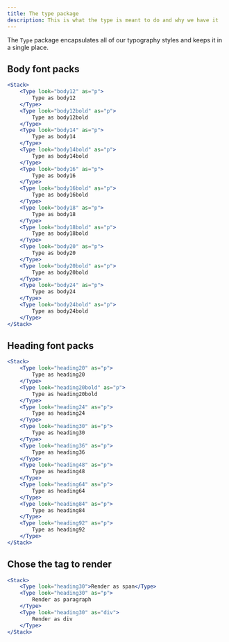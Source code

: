 ```yaml
---
title: The type package
description: This is what the type is meant to do and why we have it
---
```


The `Type` package encapsulates all of our typography styles and keeps it in a single place.

## Body font packs

```jsx live
<Stack>
	<Type look="body12" as="p">
		Type as body12
	</Type>
	<Type look="body12bold" as="p">
		Type as body12bold
	</Type>
	<Type look="body14" as="p">
		Type as body14
	</Type>
	<Type look="body14bold" as="p">
		Type as body14bold
	</Type>
	<Type look="body16" as="p">
		Type as body16
	</Type>
	<Type look="body16bold" as="p">
		Type as body16bold
	</Type>
	<Type look="body18" as="p">
		Type as body18
	</Type>
	<Type look="body18bold" as="p">
		Type as body18bold
	</Type>
	<Type look="body20" as="p">
		Type as body20
	</Type>
	<Type look="body20bold" as="p">
		Type as body20bold
	</Type>
	<Type look="body24" as="p">
		Type as body24
	</Type>
	<Type look="body24bold" as="p">
		Type as body24bold
	</Type>
</Stack>
```

## Heading font packs

```jsx live
<Stack>
	<Type look="heading20" as="p">
		Type as heading20
	</Type>
	<Type look="heading20bold" as="p">
		Type as heading20bold
	</Type>
	<Type look="heading24" as="p">
		Type as heading24
	</Type>
	<Type look="heading30" as="p">
		Type as heading30
	</Type>
	<Type look="heading36" as="p">
		Type as heading36
	</Type>
	<Type look="heading48" as="p">
		Type as heading48
	</Type>
	<Type look="heading64" as="p">
		Type as heading64
	</Type>
	<Type look="heading84" as="p">
		Type as heading84
	</Type>
	<Type look="heading92" as="p">
		Type as heading92
	</Type>
</Stack>
```

## Chose the tag to render

```jsx live
<Stack>
	<Type look="heading30">Render as span</Type>
	<Type look="heading30" as="p">
		Render as paragraph
	</Type>
	<Type look="heading30" as="div">
		Render as div
	</Type>
</Stack>
```
